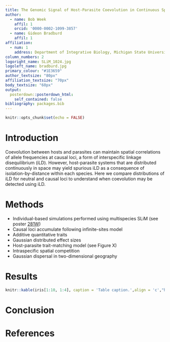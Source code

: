 ```yaml
---
title: The Genomic Signal of Host-Parasite Coevolution in Continuous Space
author:
  - name: Bob Week
    affil: 1
    orcid: '0000-0002-1099-3857'
  - name: Gideon Bradburd
    affil: 1
affiliation:
  - num: 1
    address: Department of Integrative Biology, Michigan State University
column_numbers: 2
logoright_name: SLiM_1024.jpg
logoleft_name: bradburd.jpg
primary_colour: "#1E3659"
author_textsize: "80px"
affiliation_textsize: "70px"
body_textsize: "60px"
output: 
  posterdown::posterdown_html:
    self_contained: false
bibliography: packages.bib
---
```


```r
knitr::opts_chunk$set(echo = FALSE)
```

# Introduction

Coevolution between hosts and parasites can maintain spatial correlations of allele frequencies at causal loci, a form of interspecific linkage disequilibrium (iLD). However, host-parasite systems that are distributed continuously in space may yield spurious iLD as a consequence of isolation-by-distance within each species. Here we compare distributions of iLD for neutral and causal loci to understand when coevolution may be detected using iLD.

# Methods

- Individual-based simulations performed using multispecies SLiM (see poster [281W](https://abs.genetics-gsa.org/pages/peqg22/Reports/ViewProgram/281))
- Causal loci accumulate following infinite-sites model
- Additive quantitative traits
- Gaussian distributed effect sizes
- Host-parasite trait-matching model (see Figure X)
- Intraspecific spatial competition
- Gaussian dispersal in two-dimensional geography

# Results

```r
knitr::kable(iris[1:10, 1:4], caption = 'Table caption.',align = 'c',"html")
```

# Conclusion

# References
